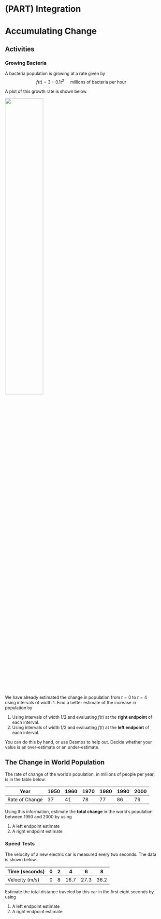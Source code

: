 # (PART) Integration {-}

# Accumulating Change


## Activities


### Growing Bacteria

A bacteria population is growing at a rate given by 
$$f(t)=3+0.1t^2 \quad \text{  millions of bacteria per hour}$$

A plot of this growth rate is shown below.

![](images/integrate-intro.png){width=50%}

We have already estimated the change in population from $t=0$ to $t=4$ using intervals of width 1. Find a better estimate of the increase in population by

1. Using intervals of width 1/2 and evaluating $f(t)$ at the **right endpoint** of each interval. 
1. Using intervals of width 1/2 and evaluating $f(t)$ at the **left endpoint** of each interval.

You can do this by hand, or use Desmos to help out. Decide whether your value is an over-estimate or an under-estimate.


## The Change in World Population

The rate of change of the world's population, in millions of people per year, is in the table below. 


Year  | 1950 | 1960 | 1970 | 1980 | 1990 | 2000 
------+------+------+------+------+------+------
Rate of Change | 37   | 41  | 78  | 77  | 86  | 79   

Using this information, estimate the **total change** in the world's population between 1950 and 2000 by using

1. A left endpoint estimate
2. A right endpoint estimate

### Speed Tests

The velocity of a new electric car is measured every two seconds. The data is shown below.

Time (seconds) | 0 | 2 | 4 | 6 | 8   
---------------+---+---+---+---+---
Velocity (m/s) | 0 | 8 | 16.7 | 27.3 | 36.2 


Estimate the total distance traveled by this car in the first eight seconds by using

1. A left endpoint estimate
2. A right endpoint estimate

